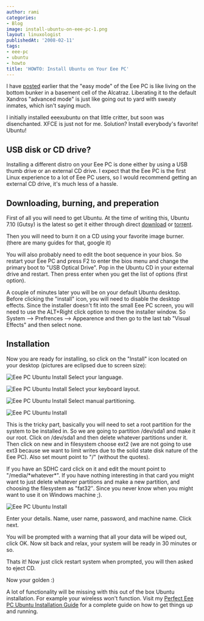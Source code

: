 ```yaml
---
author: rami
categories:
- Blog
image: install-ubuntu-on-eee-pc-1.png
layout: linuxologist
publishedAt: '2008-02-11'
tags:
- eee-pc
- ubuntu
- howto
title: 'HOWTO: Install Ubuntu on Your Eee PC'
---
```


I have [posted](/2008/02/06/eee-pc-finally) earlier that the "easy mode" of the Eee PC is like living on the bottom bunker in a basement cell of the Alcatraz. Liberating it to the default Xandros "advanced mode" is just like going out to yard with sweaty inmates, which isn't saying much.

I initially installed eeexubuntu on that little critter, but soon was disenchanted. XFCE is just not for me. Solution? Install everybody's favorite! Ubuntu!

## USB disk or CD drive?

Installing a different distro on your Eee PC is done either by using a USB thumb drive or an external CD drive. I expect that the Eee PC is the first Linux experience to a lot of Eee PC users, so I would recommend getting an external CD drive, it's much less of a hassle.

## Downloading, burning, and preperation

First of all you will need to get Ubuntu. At the time of writing this, Ubuntu 7.10 (Gutsy) is the latest so get it either through direct [download](http://www.ubuntu.com/getubuntu/download) or [torrent](http://torrent.ubuntu.com:6969/file?info\_hash=%ED%8A%B7%FB%3AL%D3Nd%8EH%A4%0F%8F%DD%97%A4%F5%40%D2).

Then you will need to burn it on a CD using your favorite image burner. (there are many guides for that, google it)

You will also probably need to edit the boot sequence in your bios. So restart your Eee PC and press F2 to enter the bios menu and change the primary boot to "USB Optical Drive". Pop in the Ubuntu CD in your external drive and restart. Then press enter when you get the list of options (first option).

A couple of minutes later you will be on your default Ubuntu desktop. Before clicking the "install" icon, you will need to disable the desktop effects. Since the installer doesn't fit into the small Eee PC screen, you will need to use the ALT+Right click option to move the installer window. So System --> Prefrences --> Appearence and then go to the last tab "Visual Effects" and then select none.

## Installation

Now you are ready for installing, so click on the "Install" icon located on your desktop (pictures are eclipsed due to screen size):

![Eee PC Ubuntu Install](/assets/images/content/blog/install-ubuntu-on-eee-pc-1.png)
Select your language.

![Eee PC Ubuntu Install](/assets/images/content/blog/install-ubuntu-on-eee-pc-2.png)
Select your keyboard layout.

![Eee PC Ubuntu Install](/assets/images/content/blog/install-ubuntu-on-eee-pc-3.png)
Select manual partitioning.

![Eee PC Ubuntu Install](/assets/images/content/blog/install-ubuntu-on-eee-pc-4.png)

This is the tricky part, basically you will need to set a root partition for the system to be installed in. So we are going to partition /dev/sda1 and make it our root. Click on /dev/sda1 and then delete whatever partitions under it. Then click on new and in filesystem choose ext2 (we are not going to use ext3 because we want to limit writes due to the solid state disk nature of the Eee PC). Also set mount point to "/" (without the quotes).

If you have an SDHC card click on it and edit the mount point to "/media/\*whatever\*". If you have nothing interesting in that card you might want to just delete whatever partitions and make a new partition, and choosing the filesystem as "fat32″. Since you never know when you might want to use it on Windows machine ;).

![Eee PC Ubuntu Install](/assets/images/content/blog/install-ubuntu-on-eee-pc-5.png)

Enter your details. Name, user name, password, and machine name. Click next.

You will be prompted with a warning that all your data will be wiped out, click OK. Now sit back and relax, your system will be ready in 30 minutes or so.

Thats it! Now just click restart system when prompted, you will then asked to eject CD.

Now your golden :)

A lot of functionality will be missing with this out of the box Ubuntu installation. For example your wireless won't function. Visit my [Perfect Eee PC Ubuntu Installation Guide](/2008/02/21/howto-your-perfect-ubuntu-on-your-perfect-eee-pc) for a complete guide on how to get things up and running.